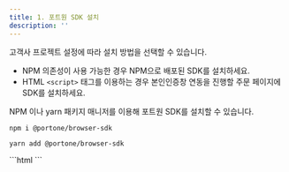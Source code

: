 ```yaml
---
title: 1. 포트원 SDK 설치
description: ''
---
```




고객사 프로젝트 설정에 따라 설치 방법을 선택할 수 있습니다.

* NPM 의존성이 사용 가능한 경우 NPM으로 배포된 SDK를 설치하세요.
* HTML `<script>` 태그를 이용하는 경우 본인인증창 연동을 진행할 주문 페이지에 SDK를 설치하세요.

<Tabs>
<Tab title="NPM 패키지로 추가">
NPM 이나 yarn 패키지 매니저를 이용해 포트원 SDK를 설치할 수 있습니다.

```shell
npm i @portone/browser-sdk
```

```shell
yarn add @portone/browser-sdk
```

</Tab>

<Tab title="<script> 태그로 추가">
```html
<script src="https://cdn.portone.io/v2/browser-sdk.js"></script>
```

</Tab>
</Tabs>
